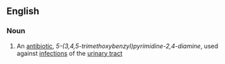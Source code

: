 ==English==
{{wikipedia}}
===Noun===
{{en-noun|-}}
#{{pharmaceutical drug}} An [[antibiotic]], ''5-(3,4,5-trimethoxybenzyl)pyrimidine-2,4-diamine'', used against [[infection]]s of the [[urinary tract]]